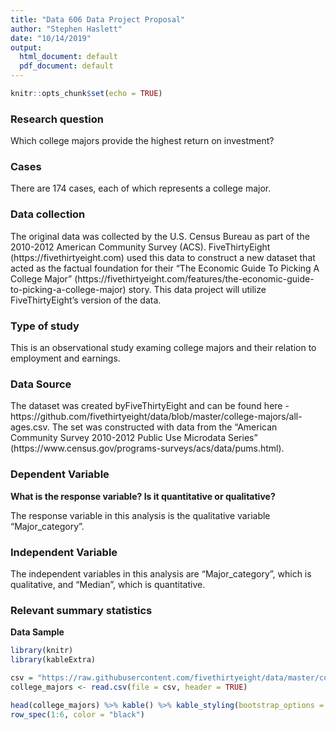 ```yaml
---
title: "Data 606 Data Project Proposal"
author: "Stephen Haslett"
date: "10/14/2019"
output:
  html_document: default
  pdf_document: default
---
```


```r
knitr::opts_chunk$set(echo = TRUE)
```

### Research question 

Which college majors provide the highest return on investment?



### Cases 

There are 174 cases, each of which represents a college major.



### Data collection 

The original data was collected by the U.S. Census Bureau as part of the 2010-2012 American Community Survey (ACS). FiveThirtyEight (https://fivethirtyeight.com) used this data to construct a new dataset that acted as the factual foundation for their "The Economic Guide To Picking A College Major" (https://fivethirtyeight.com/features/the-economic-guide-to-picking-a-college-major) story. This data project will utilize FiveThirtyEight's version of the data.   



### Type of study 

This is an observational study examing college majors and their relation to employment and earnings.



### Data Source 

The dataset was created byFiveThirtyEight and can be found here - https://github.com/fivethirtyeight/data/blob/master/college-majors/all-ages.csv. The set was constructed with data from the "American Community Survey 2010-2012 Public Use Microdata Series" (https://www.census.gov/programs-surveys/acs/data/pums.html).



### Dependent Variable

**What is the response variable? Is it quantitative or qualitative?**

The response variable in this analysis is the qualitative variable "Major_category".



### Independent Variable

The independent variables in this analysis are "Major_category", which is qualitative, and "Median", which is quantitative.




### Relevant summary statistics 

**Data Sample**

```r
library(knitr)
library(kableExtra)

csv = "https://raw.githubusercontent.com/fivethirtyeight/data/master/college-majors/all-ages.csv"
college_majors <- read.csv(file = csv, header = TRUE)

head(college_majors) %>% kable() %>% kable_styling(bootstrap_options = c('striped', 'bordered')) %>%
row_spec(1:6, color = "black")
```
